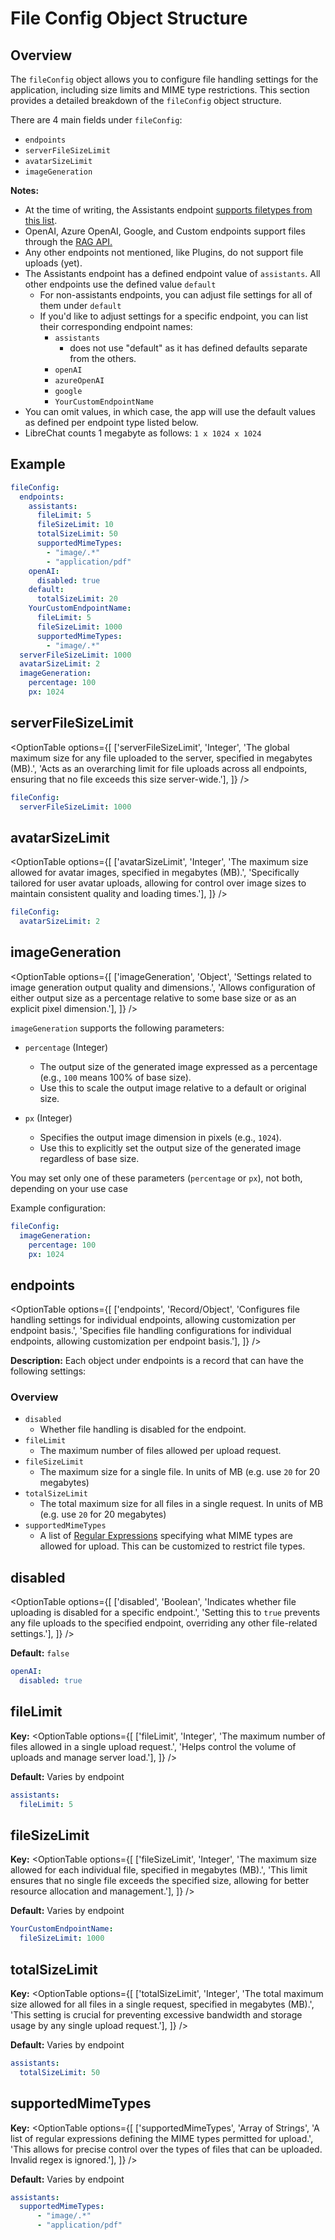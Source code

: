 # File Config Object Structure

## Overview

The `fileConfig` object allows you to configure file handling settings for the application, including size limits and MIME type restrictions. This section provides a detailed breakdown of the `fileConfig` object structure.

There are 4 main fields under `fileConfig`:

  - `endpoints`
  - `serverFileSizeLimit`
  - `avatarSizeLimit`
  - `imageGeneration`

**Notes:**

- At the time of writing, the Assistants endpoint [supports filetypes from this list](https://platform.openai.com/docs/assistants/tools/file-search#supported-files).
- OpenAI, Azure OpenAI, Google, and Custom endpoints support files through the [RAG API.](../../rag_api.mdx)
- Any other endpoints not mentioned, like Plugins, do not support file uploads (yet).
- The Assistants endpoint has a defined endpoint value of `assistants`. All other endpoints use the defined value `default`
  - For non-assistants endpoints, you can adjust file settings for all of them under `default`
  - If you'd like to adjust settings for a specific endpoint, you can list their corresponding endpoint names:
    - `assistants`
        - does not use "default" as it has defined defaults separate from the others.
    - `openAI`
    - `azureOpenAI`
    - `google`
    - `YourCustomEndpointName`
- You can omit values, in which case, the app will use the default values as defined per endpoint type listed below.
- LibreChat counts 1 megabyte as follows: `1 x 1024 x 1024`

## Example

```yaml filename="fileConfig"
fileConfig:
  endpoints:
    assistants:
      fileLimit: 5
      fileSizeLimit: 10
      totalSizeLimit: 50
      supportedMimeTypes:
        - "image/.*"
        - "application/pdf"
    openAI:
      disabled: true
    default:
      totalSizeLimit: 20
    YourCustomEndpointName:
      fileLimit: 5
      fileSizeLimit: 1000
      supportedMimeTypes:
        - "image/.*"
  serverFileSizeLimit: 1000
  avatarSizeLimit: 2
  imageGeneration:
    percentage: 100
    px: 1024
```

## serverFileSizeLimit

<OptionTable
  options={[
    ['serverFileSizeLimit', 'Integer', 'The global maximum size for any file uploaded to the server, specified in megabytes (MB).', 'Acts as an overarching limit for file uploads across all endpoints, ensuring that no file exceeds this size server-wide.'],
  ]}
/>

```yaml filename="fileConfig / serverFileSizeLimit"
fileConfig:
  serverFileSizeLimit: 1000
```

## avatarSizeLimit

<OptionTable
options={[
['avatarSizeLimit', 'Integer', 'The maximum size allowed for avatar images, specified in megabytes (MB).', 'Specifically tailored for user avatar uploads, allowing for control over image sizes to maintain consistent quality and loading times.'],
]}
/>

```yaml filename="fileConfig / avatarSizeLimit"
fileConfig:
  avatarSizeLimit: 2
```

## imageGeneration

<OptionTable
  options={[
    ['imageGeneration', 'Object', 'Settings related to image generation output quality and dimensions.', 'Allows configuration of either output size as a percentage relative to some base size or as an explicit pixel dimension.'],
  ]}
/>

`imageGeneration` supports the following parameters:

- `percentage` (Integer)
  - The output size of the generated image expressed as a percentage (e.g., `100` means 100% of base size).
  - Use this to scale the output image relative to a default or original size.

- `px` (Integer)
  - Specifies the output image dimension in pixels (e.g., `1024`).
  - Use this to explicitly set the output size of the generated image regardless of base size.

You may set only one of these parameters (`percentage` or `px`), not both, depending on your use case

Example configuration:

```yaml filename="fileConfig / imageGeneration"
fileConfig:
  imageGeneration:
    percentage: 100
    px: 1024
```

## endpoints

<OptionTable
  options={[
    ['endpoints', 'Record/Object', 'Configures file handling settings for individual endpoints, allowing customization per endpoint basis.', 'Specifies file handling configurations for individual endpoints, allowing customization per endpoint basis.'],
  ]}
/>

**Description:** Each object under endpoints is a record that can have the following settings:

### Overview

  - `disabled`
      - Whether file handling is disabled for the endpoint.
  - `fileLimit`
      - The maximum number of files allowed per upload request.
  - `fileSizeLimit`
      - The maximum size for a single file. In units of MB (e.g. use `20` for 20 megabytes)
  - `totalSizeLimit`
      - The total maximum size for all files in a single request. In units of MB (e.g. use `20` for 20 megabytes)
  - `supportedMimeTypes`
      - A list of [Regular Expressions](https://en.wikipedia.org/wiki/Regular_expression) specifying what MIME types are allowed for upload. This can be customized to restrict file types.

## disabled

<OptionTable
  options={[
    ['disabled', 'Boolean', 'Indicates whether file uploading is disabled for a specific endpoint.', 'Setting this to `true` prevents any file uploads to the specified endpoint, overriding any other file-related settings.'],
  ]}
/>

**Default:** `false`

```yaml filename="fileConfig / endpoints / {endpoint_record} / disabled"
openAI:
  disabled: true
```

## fileLimit

**Key:**
<OptionTable
  options={[
    ['fileLimit', 'Integer', 'The maximum number of files allowed in a single upload request.', 'Helps control the volume of uploads and manage server load.'],
  ]}
/>

**Default:** Varies by endpoint

```yaml filename="fileConfig / endpoints / {endpoint_record} / fileLimit"
assistants:
  fileLimit: 5
```

## fileSizeLimit

**Key:**
<OptionTable
  options={[
    ['fileSizeLimit', 'Integer', 'The maximum size allowed for each individual file, specified in megabytes (MB).', 'This limit ensures that no single file exceeds the specified size, allowing for better resource allocation and management.'],
  ]}
/>

**Default:** Varies by endpoint

```yaml filename="fileConfig / endpoints / {endpoint_record} / fileSizeLimit"
YourCustomEndpointName:
  fileSizeLimit: 1000
```

## totalSizeLimit

**Key:**
<OptionTable
  options={[
    ['totalSizeLimit', 'Integer', 'The total maximum size allowed for all files in a single request, specified in megabytes (MB).', 'This setting is crucial for preventing excessive bandwidth and storage usage by any single upload request.'],
  ]}
/>

**Default:** Varies by endpoint

```yaml filename="fileConfig / endpoints / {endpoint_record} / totalSizeLimit"
assistants:
  totalSizeLimit: 50
```

## supportedMimeTypes

**Key:**
<OptionTable
  options={[
    ['supportedMimeTypes', 'Array of Strings', 'A list of regular expressions defining the MIME types permitted for upload.', 'This allows for precise control over the types of files that can be uploaded. Invalid regex is ignored.'],
  ]}
/>

**Default:** Varies by endpoint

```yaml filename="fileConfig / endpoints / {endpoint_record} / supportedMimeTypes"
assistants:
  supportedMimeTypes:
      - "image/.*"
      - "application/pdf"
```
